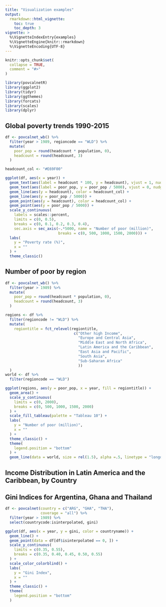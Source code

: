 ```yaml
---
title: "Visualization examples"
output: 
  rmarkdown::html_vignette:
    toc: true
    toc_depth: 3
vignette: >
  %\VignetteIndexEntry{examples}
  %\VignetteEngine{knitr::rmarkdown}
  %\VignetteEncoding{UTF-8}
---
```


```r
knitr::opts_chunk$set(
  collapse = TRUE,
  comment = "#>"
)
```

```r
library(povcalnetR)
library(ggplot2)
library(tidyr)
library(ggthemes)
library(forcats)
library(scales)
library(dplyr)
```

## Global poverty trends 1990-2015  

```r
df <- povcalnet_wb() %>%
  filter(year > 1989, regioncode == "WLD") %>%
  mutate(
    poor_pop = round(headcount * population, 0),
    headcount = round(headcount, 3)
  )

headcount_col <- "#E69F00"

ggplot(df, aes(x = year)) +
  geom_text(aes(label = headcount * 100, y = headcount), vjust = 1, nudge_y = -0.02, color = headcount_col) +
  geom_text(aes(label = poor_pop, y = poor_pop / 5000), vjust = 0, nudge_y = 0.02) +
  geom_line(aes(y = headcount), color = headcount_col) +
  geom_line(aes(y = poor_pop / 5000)) +
  geom_point(aes(y = headcount), color = headcount_col) +
  geom_point(aes(y = poor_pop / 5000)) +
  scale_y_continuous(
    labels = scales::percent,
    limits = c(0, 0.5),
    breaks = c(0, 0.1, 0.2, 0.3, 0.4),
    sec.axis = sec_axis(~.*5000, name = "Number of poor (million)",
                        breaks = c(0, 500, 1000, 1500, 2000))) +
  labs(
    y = "Poverty rate (%)",
    x = ""
  ) +
  theme_classic()
```

## Number of poor by region
```r
df <- povcalnet_wb() %>%
  filter(year > 1989) %>%
  mutate(
    poor_pop = round(headcount * population, 0),
    headcount = round(headcount, 3)
  )

regions <- df %>%
  filter(regioncode != "WLD") %>%
  mutate(
    regiontitle = fct_relevel(regiontitle,
                               c("Other high Income",
                                 "Europe and Central Asia",
                                 "Middle East and North Africa",
                                 "Latin America and the Caribbean",
                                 "East Asia and Pacific",
                                 "South Asia",
                                 "Sub-Saharan Africa"
                                 ))
  )
world <- df %>%
  filter(regioncode == "WLD")

ggplot(regions, aes(y = poor_pop, x = year, fill = regiontitle)) +
  geom_area() +
  scale_y_continuous(
    limits = c(0, 2000),
    breaks = c(0, 500, 1000, 1500, 2000)
  ) +
  scale_fill_tableau(palette = "Tableau 10") +
  labs(
    y = "Number of poor (million)",
    x = ""
  ) +
  theme_classic() +
  theme(
    legend.position = "bottom"
  ) +
  geom_line(data = world, size = rel(1.5), alpha =.5, linetype = "longdash")
```

## Income Distribution in Latin America and the Caribbean, by Country


## Gini Indices for Argentina, Ghana and Thailand
```r
df <- povcalnet(country = c("ARG", "GHA", "THA"),
                coverage = "all") %>%
  filter(year > 1989) %>%
  select(countrycode:isinterpolated, gini)

ggplot(df, aes(x = year, y = gini, color = countryname)) +
  geom_line() +
  geom_point(data = df[df$isinterpolated == 0, ]) +
  scale_y_continuous(
    limits = c(0.35, 0.55),
    breaks = c(0.35, 0.40, 0.45, 0.50, 0.55)
  ) +
  scale_color_colorblind() +
  labs(
    y = "Gini Index",
    x = ""
  ) +
  theme_classic() +
  theme(
    legend.position = "bottom"
  )

```



